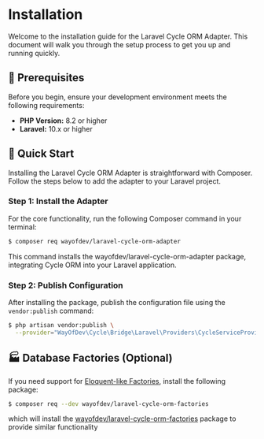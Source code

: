 # Installation

Welcome to the installation guide for the Laravel Cycle ORM Adapter. This document will walk you through the setup process to get you up and running quickly.

## 🚩 Prerequisites

Before you begin, ensure your development environment meets the following requirements:

- **PHP Version:** 8.2 or higher
- **Laravel:** 10.x or higher

## 🚀 Quick Start

Installing the Laravel Cycle ORM Adapter is straightforward with Composer. Follow the steps below to add the adapter to your Laravel project.

### Step 1: Install the Adapter

For the core functionality, run the following Composer command in your terminal:

```bash
$ composer req wayofdev/laravel-cycle-orm-adapter
```

This command installs the wayofdev/laravel-cycle-orm-adapter package, integrating Cycle ORM into your Laravel application.

### Step 2: Publish Configuration

After installing the package, publish the configuration file using the `vendor:publish` command:

```bash
$ php artisan vendor:publish \
  --provider="WayOfDev\Cycle\Bridge\Laravel\Providers\CycleServiceProvider"
```

## 🏭 Database Factories (Optional)

If you need support for [Eloquent-like Factories](https://laravel.com/docs/10.x/eloquent-factories), install the following package:

```bash
$ composer req --dev wayofdev/laravel-cycle-orm-factories
```

which will install the [wayofdev/laravel-cycle-orm-factories](https://github.com/wayofdev/laravel-cycle-orm-factories) package to provide similar functionality
